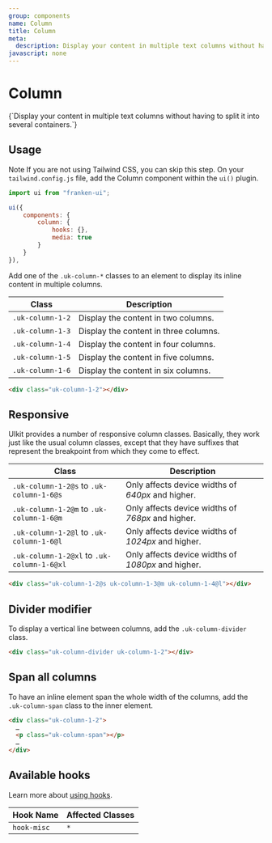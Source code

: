 ```yaml
---
group: components
name: Column
title: Column
meta:
  description: Display your content in multiple text columns without having to split it into several containers.
javascript: none
---
```



# Column

<p class="uk-text-lead uk-paragraph">{`Display your content in multiple text columns without having to split it into several containers.`}</p>

## Usage

<span class="uk-label uk-label-primary">Note</span> If you are not using Tailwind
CSS, you can skip this step. On your `tailwind.config.js` file, add the Column component
within the `ui()` plugin.

```javascript
import ui from "franken-ui";

ui({
    components: {
        column: {
            hooks: {},
            media: true
        }
    }
}),
```

Add one of the `.uk-column-*` classes to an element to display its inline content in multiple columns.

| Class            | Description                           |
| ---------------- | ------------------------------------- |
| `.uk-column-1-2` | Display the content in two columns.   |
| `.uk-column-1-3` | Display the content in three columns. |
| `.uk-column-1-4` | Display the content in four columns.  |
| `.uk-column-1-5` | Display the content in five columns.  |
| `.uk-column-1-6` | Display the content in six columns.   |

```html
<div class="uk-column-1-2"></div>
```

<Example component="column" index={0} />

## Responsive

UIkit provides a number of responsive column classes. Basically, they work just like the usual column classes, except that they have suffixes that represent the breakpoint from which they come to effect.

| Class                                      | Description                                        |
| ------------------------------------------ | -------------------------------------------------- |
| `.uk-column-1-2@s` to `.uk-column-1-6@s`   | Only affects device widths of _640px_ and higher.  |
| `.uk-column-1-2@m` to `.uk-column-1-6@m`   | Only affects device widths of _768px_ and higher.  |
| `.uk-column-1-2@l` to `.uk-column-1-6@l`   | Only affects device widths of _1024px_ and higher. |
| `.uk-column-1-2@xl` to `.uk-column-1-6@xl` | Only affects device widths of _1080px_ and higher. |

```html
<div class="uk-column-1-2@s uk-column-1-3@m uk-column-1-4@l"></div>
```

<Example component="column" index={1} />

## Divider modifier

To display a vertical line between columns, add the `.uk-column-divider` class.

```html
<div class="uk-column-divider uk-column-1-2"></div>
```

<Example component="column" index={2} />

## Span all columns

To have an inline element span the whole width of the columns, add the `.uk-column-span` class to the inner element.

```html
<div class="uk-column-1-2">
  …
  <p class="uk-column-span"></p>
  …
</div>
```

<Example component="column" index={3} />

## Available hooks

Learn more about [using hooks](/docs/hooks).

| Hook Name   | Affected Classes |
| ----------- | ---------------- |
| `hook-misc` | `*`              |
